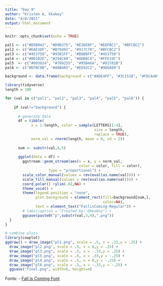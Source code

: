 ```yaml
---
title: "Day 9"
author: "Kristen A, kkakey"
date: "4/8/2021"
output: html_document
---
```


```r
knitr::opts_chunk$set(echo = TRUE)
```

```r
pal1 <- c("#D5B942", "#D9D375", "#E3DE8F", "#EDFBC1", "#BFCBC2")
pal2 <- c("#EAE1DF", "#B79492", "#917C78", "#BFCBC2")
pal3 <- c("#453750", "#9381FF", "#B8B8FF", "#453750")
pal4 <- c("#001B2E", "#294C60", "#ADB6C4", "#FFE19C")
pal5  <- c("#093824", "#709255", "#95B46A", "#83781B")
pal6 <- c("#EFBC9B", "#A8B4A5", "#EE92C2", "#9D6A89")

background <- data.frame(background = c("#ADE4FF", "#3C1518", "#FDCA40", "#C06E52", "#677DB7","#003844"))
```

```r
library(tidyverse)
length = 100
```

```r
for (val in c("pal1", "pal2", "pal3", "pal4", "pal5", "pal6")) {
    
    if (val!="background") {
      
      # generate data
      df = tibble(
            x = 1:length, color = sample(LETTERS[1:4], 
                                         size = length, 
                                         replace = TRUE),
            norm_val = rnorm(length, mean = 0, sd = 2))
      
      num <- substr(val,4,5)
      
      ggplot(data = df) +
        ggstream::geom_stream(aes(x = x, y = norm_val, 
                                  color = color, fill = color),
                    type = "proportional") +
        scale_color_manual(values = rev(eval(as.name(val)))) +
        scale_fill_manual(values = rev(eval(as.name(val)))) +
        coord_polar() +ylim(.02,NA) +
        theme_void() +
        theme(legend.position = "none",
              plot.background = element_rect(fill=background[num,],
                                             color=NA),
              text = element_text("FallisComing-Regular")) +
        # labs(caption = "Created by: @kkakey") +
        ggsave(paste0("p",substr(val,3,4),".png"))
  }
}
```

```r
# combine plots
library(cowplot)
ggdraw() + draw_image("pl1.png", scale = .5, x = .33,y = .25) +
  draw_image("pl2.png", scale = .5, x = 0,y = .25) +
  draw_image("pl3.png", scale = .5, x = -.33,y = .25) +
  draw_image("pl5.png", scale = .5, x = .33,y = -.25) +
  draw_image("pl4.png", scale = .5, x = 0,y = -.25) +
  draw_image("pl6.png", scale = .5, x = -.33,y = -.25) +
  ggsave("final.png", width=6, height=4)
```


Fonts:
- [Fall is Coming Font](https://www.fontspace.com/fall-is-coming-font-f30492)

